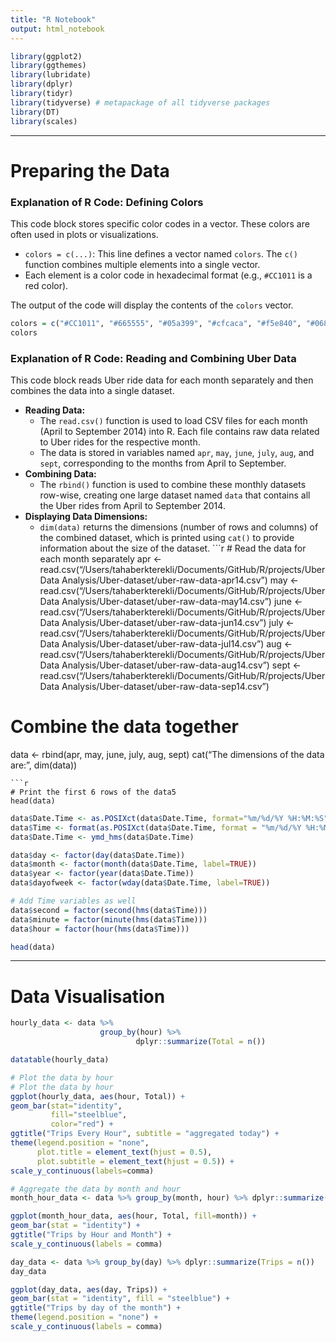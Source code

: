 ```yaml
---
title: "R Notebook"
output: html_notebook
---
```

```r
library(ggplot2)
library(ggthemes)
library(lubridate)
library(dplyr)
library(tidyr)
library(tidyverse) # metapackage of all tidyverse packages
library(DT)
library(scales)
```

---

# Preparing the Data

### Explanation of R Code: Defining Colors

This code block stores specific color codes in a vector. These colors are often used in plots or visualizations.

- `colors = c(...)`: This line defines a vector named `colors`. The `c()` function combines multiple elements into a single vector.
- Each element is a color code in hexadecimal format (e.g., `#CC1011` is a red color).

The output of the code will display the contents of the `colors` vector.
```r
colors = c("#CC1011", "#665555", "#05a399", "#cfcaca", "#f5e840", "#0683c9", "#e075b0")
colors
```
### Explanation of R Code: Reading and Combining Uber Data

This code block reads Uber ride data for each month separately and then combines the data into a single dataset.

- **Reading Data:**
  - The `read.csv()` function is used to load CSV files for each month (April to September 2014) into R. Each file contains raw data related to Uber rides for the respective month.
  - The data is stored in variables named `apr`, `may`, `june`, `july`, `aug`, and `sept`, corresponding to the months from April to September.

- **Combining Data:**
  - The `rbind()` function is used to combine these monthly datasets row-wise, creating one large dataset named `data` that contains all the Uber rides from April to September 2014.
  
- **Displaying Data Dimensions:**
  - `dim(data)` returns the dimensions (number of rows and columns) of the combined dataset, which is printed using `cat()` to provide information about the size of the dataset.
```r
# Read the data for each month separately 
apr <- read.csv("/Users/tahaberkterekli/Documents/GitHub/R/projects/Uber Data Analysis/Uber-dataset/uber-raw-data-apr14.csv")
may <- read.csv("/Users/tahaberkterekli/Documents/GitHub/R/projects/Uber Data Analysis/Uber-dataset/uber-raw-data-may14.csv")
june <- read.csv("/Users/tahaberkterekli/Documents/GitHub/R/projects/Uber Data Analysis/Uber-dataset/uber-raw-data-jun14.csv")
july <- read.csv("/Users/tahaberkterekli/Documents/GitHub/R/projects/Uber Data Analysis/Uber-dataset/uber-raw-data-jul14.csv")
aug <- read.csv("/Users/tahaberkterekli/Documents/GitHub/R/projects/Uber Data Analysis/Uber-dataset/uber-raw-data-aug14.csv")
sept <- read.csv("/Users/tahaberkterekli/Documents/GitHub/R/projects/Uber Data Analysis/Uber-dataset/uber-raw-data-sep14.csv")

# Combine the data together 
data <- rbind(apr, may, june, july, aug, sept)
cat("The dimensions of the data are:", dim(data))
```
```r
# Print the first 6 rows of the data5
head(data)
```
```r
data$Date.Time <- as.POSIXct(data$Date.Time, format="%m/%d/%Y %H:%M:%S")
data$Time <- format(as.POSIXct(data$Date.Time, format = "%m/%d/%Y %H:%M:%S"), format="%H:%M:%S")
data$Date.Time <- ymd_hms(data$Date.Time)
```
```r
data$day <- factor(day(data$Date.Time))
data$month <- factor(month(data$Date.Time, label=TRUE))
data$year <- factor(year(data$Date.Time))
data$dayofweek <- factor(wday(data$Date.Time, label=TRUE))
```
```r
# Add Time variables as well 
data$second = factor(second(hms(data$Time)))
data$minute = factor(minute(hms(data$Time)))
data$hour = factor(hour(hms(data$Time)))
```
```r
head(data)
```

---

# Data Visualisation

```r
hourly_data <- data %>%
                    group_by(hour) %>%
                            dplyr::summarize(Total = n())

datatable(hourly_data)
```
```r
# Plot the data by hour
# Plot the data by hour
ggplot(hourly_data, aes(hour, Total)) + 
geom_bar(stat="identity", 
         fill="steelblue", 
         color="red") + 
ggtitle("Trips Every Hour", subtitle = "aggregated today") + 
theme(legend.position = "none", 
      plot.title = element_text(hjust = 0.5), 
      plot.subtitle = element_text(hjust = 0.5)) + 
scale_y_continuous(labels=comma)
```
```r
# Aggregate the data by month and hour
month_hour_data <- data %>% group_by(month, hour) %>% dplyr::summarize(Total =n())

ggplot(month_hour_data, aes(hour, Total, fill=month)) +
geom_bar(stat = "identity") +
ggtitle("Trips by Hour and Month") +
scale_y_continuous(labels = comma)
```
```r
day_data <- data %>% group_by(day) %>% dplyr::summarize(Trips = n())
day_data
```
```r
ggplot(day_data, aes(day, Trips)) +
geom_bar(stat = "identity", fill = "steelblue") +
ggtitle("Trips by day of the month") +
theme(legend.position = "none") + 
scale_y_continuous(labels = comma)
```

